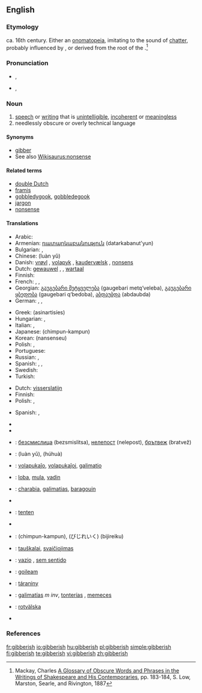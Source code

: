 ==English==

===Etymology===
ca. 16th century. Either an [[onomatopeia]], imitating to the sound of [[chatter]], probably influenced by {{term|jabber}}, or derived from the root of the {{etyl|ga}} {{term|gob|lang=ga||the mouth}}.<ref>Mackay, Charles [http://books.google.com/books?id=RCingf_1px0C&pg=PA183&lpg=PA183&dq=gibberish+etymology&source=web&ots=woP9Nswjn6&sig=zm3rR7oMcNw-yF3DDL5Q62t3EaA&hl=en&sa=X&oi=book_result&resnum=10&ct=result#PPA183,M1 A Glossary of Obscure Words and Phrases in the Writings of Shakespeare and His Contemporaries], pp. 183-184, S. Low, Marston, Searle, and Rivington, 1887</ref>

===Pronunciation===
* {{a|UK}} {{IPA|/ˈdʒɪb.ɜː(ɹ).ɪʃ/}}, {{SAMPA|/"dZIb.3:(r).IS/}}
* {{a|US}} {{IPA|/ˈdʒɪb.ə.ɹɪʃ/}}, {{SAMPA|/"dZIb.@.rIS/}}

===Noun===
{{en-noun|-}}

# [[speech]] or [[writing]] that is [[unintelligible]], [[incoherent]] or [[meaningless]]
# needlessly obscure or overly technical language

====Synonyms====
* [[gibber]]
* See also [[Wikisaurus:nonsense]]

====Related terms====
* [[double Dutch]]
* [[Framis|framis]]
* [[gobbledygook]], [[gobbledegook]]
* [[jargon]]
* [[nonsense]]

====Translations====
{{trans-top|unintelligible speech or writing}}
* Arabic: {{Arab|[[رطانة|رَطَانَة]]}} {{IPAchar|(raʈāna)}} {{f}}
* Armenian: [[դատարկաբանություն]] (datarkabanut'yun)
* Bulgarian: {{t+|bg|безсмислици|f|p|tr=bezsmislitsi|sc=Cyrl}}, {{t+|bg|глупости|f|p|tr=gluposti|sc=Cyrl}}
* Chinese: {{t|cmn|乱语|sc=Hani|xs=Mandarin}} (luàn yǔ)
* Danish: [[vrøvl]] {{n}}, [[volapyk]] {{n}}, [[kaudervælsk]] {{n}}, [[nonsens]] {{n}}
* Dutch: [[gewauwel]] {{n}}, {{t|nl|koeterwaals}} {{n}}, [[wartaal]]
* Finnish: {{t+|fi|siansaksa}}
* French: {{t+|fr|baragouin|m}}, {{t+|fr|galimatias|m}}, {{t+|fr|charabia|m}}
* Georgian: [[გაუგებარი მეტყველება]] (gaugebari metq‘veleba), [[გაუგებარი ყბედობა]] (gaugebari q‘bedoba), [[აბდაუბდა]] (abdaubda)
* German: {{t|de|Kauderwelsch|n}}, {{t|de|Kokolores|m}}, {{t|de|Gequassel|n}}
{{trans-mid}}
* Greek: {{t|el|ασυναρτησίες|sc=Grek}} (asinartisíes)
* Hungarian: {{t+|hu|badarság}}, {{t+|hu|zagyvaság}}
* Italian: {{t|it|ostrogoto|m}}, {{t-|it|borbottio|m}}
* Japanese: {{t-|ja|ちんぷんかんぷん|sc=Jpan}} (chimpun-kampun)
* Korean: {{t|ko|난센스|sc=Hang}} (nansenseu)
* Polish: {{t|pl|jazgot|m}}, {{t-|pl|bełkot|m}}
* Portuguese: {{t|pt|algaravia|f}}
* Russian: {{t|ru|тарабарщина|f|tr=tarabárš'ina|sc=Cyrl}}, {{t|ru|невнятность|f|tr=nevnjátnost’|sc=Cyrl}}
* Spanish: {{t|es|algarabía|f}}, {{t-|es|farfulla|f}}, {{t|es|monserga|f}}
* Swedish: {{t-|sv|nonsens}}
* Turkish: {{t+|tr|saçma}}
{{trans-bottom}}

{{trans-top|needlessly obscure or overly technical language}}
* Dutch: [[visserslatijn]] {{n}}
* Finnish: {{t+|fi|heprea}}
* Polish: {{t|pl|jazgot|m}}, {{t-|pl|bełkot|m}}
{{trans-mid}}
* Spanish: {{t+|es|jerga|f}}, {{t|es|galimatías|m}}
{{trans-bottom}}

{{checktrans-top}}
* {{trreq|Albanian}}
* {{trreq|Arabic}}
* {{ttbc|Bulgarian}}: [[безсмислица]] (bezsmislitsa), [[нелепост]] (nelepost), [[брътвеж]] (bratvež)
* {{ttbc|Chinese}}: {{t|cmn|乱语|sc=Hani|xs=Mandarin}} (luàn yǔ), {{t|cmn|胡话|sc=Hani|xs=Mandarin}} (húhuà)
* {{ttbc|Esperanto}}: [[volapukaĵo]], [[volapukaĵoj]], [[galimatio]]
* {{ttbc|Estonian}}: [[loba]], [[mula]], [[vadin]]
* {{ttbc|French}}: [[charabia]], [[galimatias]], [[baragouin]]
* {{trreq|Georgian}}
{{checktrans-mid}}
* {{ttbc|Haitian Creole}}: [[tenten]]
* {{trreq|Hebrew}}
* {{ttbc|Japanese}}: {{t-|ja|ちんぷんかんぷん|sc=Jpan}} (chimpun-kampun), {{t|ja|美辞麗句|sc=Jpan}} (びじれいく) (bijireiku)
* {{ttbc|Lithuanian}}: [[tauškalai]], [[svaičiojimas]]
* {{ttbc|Portuguese}}: [[vazio]] {{m}}, [[sem sentido]]
* {{ttbc|Scottish Gaelic}}: [[goileam]] {{m}}
* {{ttbc|Slovak}}: [[táraniny]] {{f|p}}
* {{ttbc|Spanish}}: [[galimatías]] ''m inv'', [[tonterías]] {{f|p}}, [[memeces]] {{f|p}}
* {{ttbc|Swedish}}: [[rotvälska]]
* {{trreq|Turkish}}
{{checktrans-bottom}}

===References===
<references/>

[[fr:gibberish]]
[[io:gibberish]]
[[hu:gibberish]]
[[pl:gibberish]]
[[simple:gibberish]]
[[fi:gibberish]]
[[te:gibberish]]
[[vi:gibberish]]
[[zh:gibberish]]